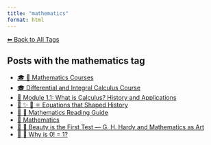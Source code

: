 ```yaml
---
title: "mathematics"
format: html
---
```


[⬅ Back to All Tags](../tags.qmd)

## Posts with the **mathematics** tag

- [🎓 🧮 Mathematics Courses](/posts/courses/mathematics/index.html)
- [🎓 Differential and Integral Calculus Course](/posts/courses/mathematics/calculus/index.html)
- [🧠 Module 1.1: What is Calculus? History and Applications](/posts/courses/mathematics/calculus/module-1/1.1-introduction.html)
- [📘 ✨ 🧮 ⚛️ Equations that Shaped History](/posts/mathematics/historical-equations.html)
- [🧭 🧮 Mathematics Reading Guide](/posts/mathematics/math-guide.html)
- [🧮 Mathematics](/posts/mathematics/index.html)
- [📘 🧮 Beauty is the First Test — G. H. Hardy and Mathematics as Art](/posts/mathematics/mathematical-beauty.html)
- [📘 🧮 Why is 0! = 1?](/posts/mathematics/zero-factorial.html)
